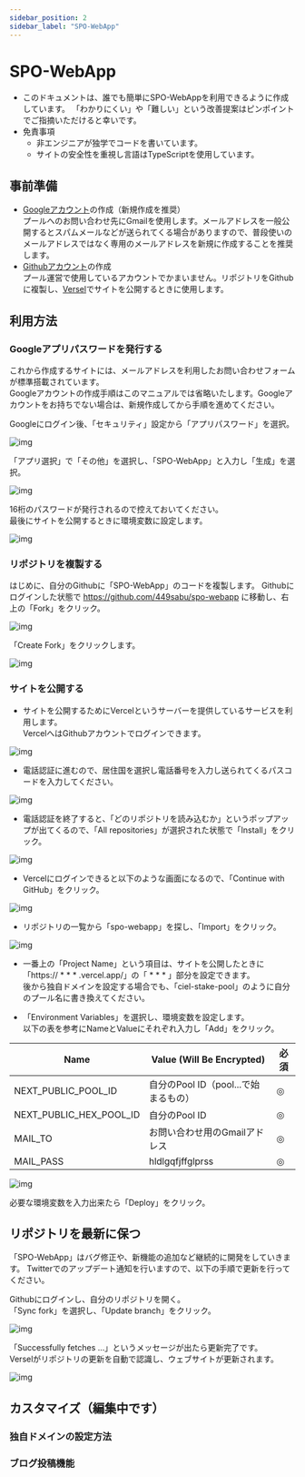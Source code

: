 ```yaml
---
sidebar_position: 2
sidebar_label: "SPO-WebApp"
---
```


# SPO-WebApp
- このドキュメントは、誰でも簡単にSPO-WebAppを利用できるように作成しています。
「わかりにくい」や「難しい」という改善提案はピンポイントでご指摘いただけると幸いです。  
- 免責事項
  - 非エンジニアが独学でコードを書いています。
  - サイトの安全性を重視し言語はTypeScriptを使用しています。

## 事前準備
- [Googleアカウント](https://www.google.com/intl/ja/account/about/)の作成（新規作成を推奨）  
プールへのお問い合わせ先にGmailを使用します。メールアドレスを一般公開するとスパムメールなどが送られてくる場合がありますので、普段使いのメールアドレスではなく専用のメールアドレスを新規に作成することを推奨します。
- [Githubアカウント](https://github.com/)の作成  
プール運営で使用しているアカウントでかまいません。リポジトリをGithubに複製し、[Versel](https://vercel.com/login?next=)でサイトを公開するときに使用します。

## 利用方法

### Googleアプリパスワードを発行する
これから作成するサイトには、メールアドレスを利用したお問い合わせフォームが標準搭載されています。  
Googleアカウントの作成手順はこのマニュアルでは省略いたします。Googleアカウントをお持ちでない場合は、新規作成してから手順を進めてください。  

Googleにログイン後、「セキュリティ」設定から「アプリパスワード」を選択。  

![img](/img/google.png)

「アプリ選択」で「その他」を選択し、「SPO-WebApp」と入力し「生成」を選択。  

![img](/img/google2.png)

16桁のパスワードが発行されるので控えておいてください。  
最後にサイトを公開するときに環境変数に設定します。

![img](/img/google3.png)



### リポジトリを複製する
はじめに、自分のGithubに「SPO-WebApp」のコードを複製します。
Githubにログインした状態で https://github.com/449sabu/spo-webapp に移動し、右上の「Fork」をクリック。  

![img](/img/fork.png)

「Create Fork」をクリックします。  

![img](/img/create-fork.png)

### サイトを公開する
- サイトを公開するためにVercelというサーバーを提供しているサービスを利用します。  
VercelへはGithubアカウントでログインできます。  

![img](/img/vercel.png)

- 電話認証に進むので、居住国を選択し電話番号を入力し送られてくるパスコードを入力してください。  

![img](/img/vercel2.png)

- 電話認証を終了すると、「どのリポジトリを読み込むか」というポップアップが出てくるので、「All repositories」が選択された状態で「Install」をクリック。  

![img](/img/vercel3.png)

- Vercelにログインできると以下のような画面になるので、「Continue with GitHub」をクリック。

![img](/img/vercel4.png)

- リポジトリの一覧から「spo-webapp」を探し、「Import」をクリック。

![img](/img/vercel5.png)

- 一番上の「Project Name」という項目は、サイトを公開したときに「https:// \* \* \* .vercel.app/」の「 \* \* \* 」部分を設定できます。  
後から独自ドメインを設定する場合でも、「ciel-stake-pool」のように自分のプール名に書き換えてください。

- 「Environment Variables」を選択し、環境変数を設定します。  
以下の表を参考にNameとValueにそれぞれ入力し「Add」をクリック。  

|  Name  |  Value (Will Be Encrypted)  |  必須  |
| ---- | ---- | ---- |
|  NEXT_PUBLIC_POOL_ID  |  自分のPool ID（pool...で始まるもの）  |  ◎  |
|  NEXT_PUBLIC_HEX_POOL_ID  |  自分のPool ID  |  ◎  |
|  MAIL_TO  |  お問い合わせ用のGmailアドレス  |  ◎  |
|  MAIL_PASS  |  hldlgqfjffglprss  |  ◎  |

![img](/img/vercel6.png)

必要な環境変数を入力出来たら「Deploy」をクリック。


## リポジトリを最新に保つ
「SPO-WebApp」はバグ修正や、新機能の追加など継続的に開発をしていきます。
Twitterでのアップデート通知を行いますので、以下の手順で更新を行ってください。

Githubにログインし、自分のリポジトリを開く。  
「Sync fork」を選択し、「Update branch」をクリック。  

![img](/img/update-code.png)

「Successfully fetches ...」というメッセージが出たら更新完了です。  
Verselがリポジトリの更新を自動で認識し、ウェブサイトが更新されます。  

![img](/img/update-code2.png)


## カスタマイズ（編集中です）
### 独自ドメインの設定方法
### ブログ投稿機能
